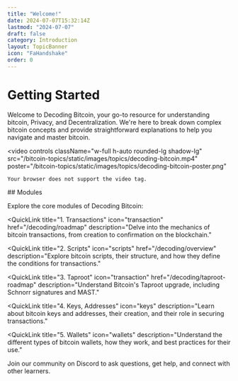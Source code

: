```yaml
---
title: "Welcome!"
date: 2024-07-07T15:32:14Z
lastmod: "2024-07-07"
draft: false
category: Introduction
layout: TopicBanner
icon: "FaHandshake"
order: 0
---
```


# Getting Started

Welcome to Decoding Bitcoin, your go-to resource for understanding bitcoin, Privacy, and Decentralization. We're here to break down complex bitcoin concepts and provide straightforward explanations to help you navigate and master bitcoin.

<video
    controls
    className="w-full h-auto rounded-lg shadow-lg"
    src="/bitcoin-topics/static/images/topics/decoding-bitcoin.mp4"
    poster="/bitcoin-topics/static/images/topics/decoding-bitcoin-poster.png"
>
    Your browser does not support the video tag.
</video>
## Modules

Explore the core modules of Decoding Bitcoin:

<QuickLinks>

<QuickLink
    title="1. Transactions"
    icon="transaction"
    href="/decoding/roadmap"
    description="Delve into the mechanics of bitcoin transactions, from creation to confirmation on the blockchain."
></QuickLink>

<QuickLink
    title="2. Scripts"
    icon="scripts"
    href="/decoding/overview"
    description="Explore bitcoin scripts, their structure, and how they define the conditions for transactions."
></QuickLink>

<QuickLink
    title="3. Taproot"
    icon="transaction"
    href="/decoding/taproot-roadmap"
    description="Understand Bitcoin's Taproot upgrade, including Schnorr signatures and MAST."
></QuickLink>

<QuickLink
    title="4. Keys, Addresses"
    icon="keys"
    description="Learn about bitcoin keys and addresses, their creation, and their role in securing transactions."
></QuickLink>

<QuickLink
    title="5. Wallets"
    icon="wallets"
    description="Understand the different types of bitcoin wallets, how they work, and best practices for their use."
></QuickLink>

</QuickLinks>

Join our community on Discord to ask questions, get help, and connect with other learners.
